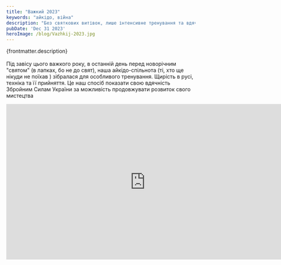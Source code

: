 ```yaml
---
title: "Важкий 2023"
keywords: "айкідо, війна"
description: "Без святкових витівок, лише інтенсивне тренування та вдячність один одному за можливість зростати разом. "
pubDate: 'Dec 31 2023'
heroImage: /blog/Vazhkij-2023.jpg
---
```

{frontmatter.description}
<br/>
<br/>
Під завісу цього важкого року, в останній день перед новорічним "святом" (в лапках, бо не до свят), наша айкідо-спільнота (ті, хто ще нікуди не поїхав ) зібралася для особливого тренування.
Щирість в русі, техніка та її прийняття. Це наш спосіб показати свою вдячність Збройним Силам України за можливість продовжувати розвиток свого мистецтва

<iframe class="centered" width="740" height="415" src="https://www.youtube.com/embed/W1BwluIuQCc" frameborder="0" allowfullscreen></iframe>